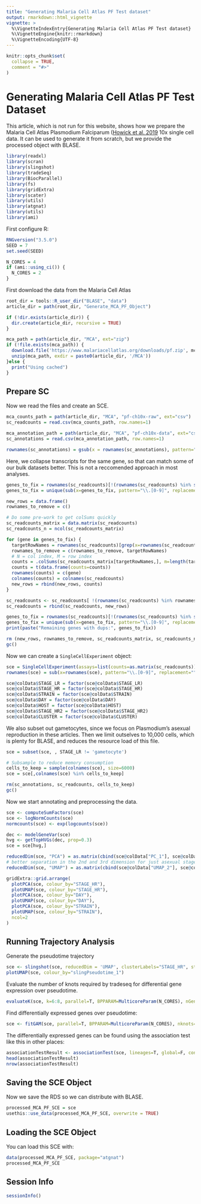```yaml
---
title: "Generating Malaria Cell Atlas PF Test dataset"
output: rmarkdown::html_vignette
vignette: >
  %\VignetteIndexEntry{Generating Malaria Cell Atlas PF Test dataset}
  %\VignetteEngine{knitr::rmarkdown}
  %\VignetteEncoding{UTF-8}
---
```


```r
knitr::opts_chunk$set(
  collapse = TRUE,
  comment = "#>"
)
```

# Generating Malaria Cell Atlas PF Test Dataset

This article, which is not run for this website, shows how we prepare the Malaria Cell Atlas Plasmodium Falciparum ([Howick et al. 2019](https://doi.org/10.1126/science.aaw2619) 10x single cell data. It can be used to generate it from scratch, but we provide the processed object with BLASE.

```r
library(readxl)
library(scran)
library(slingshot)
library(tradeSeq)
library(BiocParallel)
library(fs)
library(gridExtra)
library(scater)
library(utils)
library(atgnat)
library(utils)
library(ami)
```

First configure R:
```r
RNGversion("3.5.0")
SEED = 7
set.seed(SEED)
```

```r
N_CORES = 4
if (ami::using_ci()) {
  N_CORES = 2
}
```

First download the data from the Malaria Cell Atlas
```r
root_dir = tools::R_user_dir("BLASE", "data")
article_dir = path(root_dir, "Generate_MCA_PF_Object")

if (!dir.exists(article_dir)) {
  dir.create(article_dir, recursive = TRUE)
}

mca_path = path(article_dir, "MCA", ext="zip")
if (!file.exists(mca_path)) {
  download.file('https://www.malariacellatlas.org/downloads/pf.zip', mca_path)
  unzip(mca_path, exdir = paste0(article_dir, '/MCA'))
}else {
  print("Using cached")
}
```

## Prepare SC
Now we read the files and create an SCE.

```r
mca_counts_path = path(article_dir, "MCA", "pf-ch10x-raw", ext="csv")
sc_readcounts = read.csv(mca_counts_path, row.names=1)

mca_annotation_path = path(article_dir, "MCA", "pf-ch10x-data", ext="csv")
sc_annotations = read.csv(mca_annotation_path, row.names=1)

rownames(sc_annotations) = gsub(x = rownames(sc_annotations), pattern="-", replacement=".", fixed=TRUE)
```

Here, we collapse transcripts for the same gene, so that can match some of our bulk datasets better. This is not a reccomended approach in most analyses.
```r
genes_to_fix = rownames(sc_readcounts)[!(rownames(sc_readcounts) %in% sub(x=rownames(sc_readcounts), pattern="\\.[0-9]", replacement=""))]
genes_to_fix = unique(sub(x=genes_to_fix, pattern="\\.[0-9]", replacement=""))

new_rows = data.frame()
rownames_to_remove = c()

# Do some pre-work to get colSums quickly
sc_readcounts_matrix = data.matrix(sc_readcounts)
sc_readcounts_n = ncol(sc_readcounts_matrix)

for (gene in genes_to_fix) {
  targetRowNames = rownames(sc_readcounts)[grep(x=rownames(sc_readcounts), pattern=gene)]
  rownames_to_remove = c(rownames_to_remove, targetRowNames)
  # N = col index, M = row index
  counts = .colSums(sc_readcounts_matrix[targetRowNames,], m=length(targetRowNames), n=sc_readcounts_n)
  counts = t(data.frame(counts=counts))
  rownames(counts) = c(gene)
  colnames(counts) = colnames(sc_readcounts)
  new_rows = rbind(new_rows, counts)
}

sc_readcounts <- sc_readcounts[ !(rownames(sc_readcounts) %in% rownames_to_remove), ]
sc_readcounts = rbind(sc_readcounts, new_rows)

genes_to_fix = rownames(sc_readcounts)[!(rownames(sc_readcounts) %in% sub(x=rownames(sc_readcounts), pattern="\\.[0-9]", replacement=""))]
genes_to_fix = unique(sub(x=genes_to_fix, pattern="\\.[0-9]", replacement=""))
print(paste("Remaining genes with dups:", genes_to_fix))

rm (new_rows, rownames_to_remove, sc_readcounts_matrix, sc_readcounts_n, genes_to_fix, targetRowNames, gene)
gc()
```

Now we can create a `SingleCellExperiment` object:
```r
sce = SingleCellExperiment(assays=list(counts=as.matrix(sc_readcounts)), colData=sc_annotations)
rownames(sce) = sub(x=rownames(sce), pattern="\\.[0-9]", replacement="")

sce@colData$STAGE_LR = factor(sce@colData$STAGE_LR)
sce@colData$STAGE_HR = factor(sce@colData$STAGE_HR)
sce@colData$STRAIN = factor(sce@colData$STRAIN)
sce@colData$DAY = factor(sce@colData$DAY)
sce@colData$HOST = factor(sce@colData$HOST)
sce@colData$STAGE_HR2 = factor(sce@colData$STAGE_HR2)
sce@colData$CLUSTER = factor(sce@colData$CLUSTER)
```

We also subset out gametocytes, since we focus on Plasmodium's asexual reproduction in these articles. Then we limit outselves to 10,000 cells, which is plenty for BLASE, and reduces the resource load of this file.
```r
sce = subset(sce, , STAGE_LR != 'gametocyte')

# Subsample to reduce memory consumption
cells_to_keep = sample(colnames(sce), size=6000)
sce = sce[,colnames(sce) %in% cells_to_keep]

rm(sc_annotations, sc_readcounts, cells_to_keep)
gc()
```

Now we start annotating and preprocessing the data.
```r
sce <- computeSumFactors(sce)
sce <- logNormCounts(sce)
normcounts(sce) <- exp(logcounts(sce))

dec <- modelGeneVar(sce)
hvg <- getTopHVGs(dec, prop=0.3)
sce = sce[hvg,]

reducedDim(sce, "PCA") = as.matrix(cbind(sce@colData["PC_1"], sce@colData["PC_2"],sce@colData["PC_3"]))
# better separation in the 2nd and 3rd dimension for just asexual stages
reducedDim(sce, "UMAP") = as.matrix(cbind(sce@colData["UMAP_2"], sce@colData["UMAP_3"]))

gridExtra::grid.arrange(
  plotPCA(sce, colour_by="STAGE_HR"),
  plotUMAP(sce, colour_by="STAGE_HR"),
  plotPCA(sce, colour_by="DAY"),
  plotUMAP(sce, colour_by="DAY"),
  plotPCA(sce, colour_by="STRAIN"),
  plotUMAP(sce, colour_by="STRAIN"),
  ncol=2
)
```

## Running Trajectory Analysis

Generate the pseudotime trajectory
```r
sce <- slingshot(sce, reducedDim = 'UMAP', clusterLabels="STAGE_HR", start.clus="early ring")
plotUMAP(sce, colour_by="slingPseudotime_1")
```

Evaluate the number of knots required by tradeseq for differential gene expression over pseudotime.
```r
evaluateK(sce, k=6:8, parallel=T, BPPARAM=MulticoreParam(N_CORES), nGenes=length(rownames(sce)))
```

Find differentially expressed genes over pseudotime:
```r
sce <- fitGAM(sce, parallel=T, BPPARAM=MulticoreParam(N_CORES), nknots=7)
```

The differentially expressed genes can be found using the association test like this in other places:
```r
associationTestResult <- associationTest(sce, lineages=T, global=F, contrastType="consecutive")
head(associationTestResult)
nrow(associationTestResult)
```

## Saving the SCE Object
Now we save the RDS so we can distribute with BLASE.
```r
processed_MCA_PF_SCE = sce
usethis::use_data(processed_MCA_PF_SCE, overwrite = TRUE)
```

## Loading the SCE Object
You can load this SCE with:
```r
data(processed_MCA_PF_SCE, package="atgnat")
processed_MCA_PF_SCE
```

## Session Info
``` r
sessionInfo()
```
